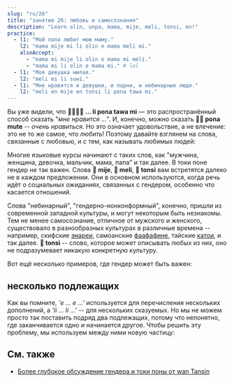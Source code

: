 ```yaml
---
slug: "ru/26"
title: "занятие 26: любовь и самосознание"
description: "Learn olin, unpa, mama, mije, meli, tonsi, en!"
practice:
  - l1: "Мой папа любит мою маму."
    l2: "mama mije mi li olin e mama meli mi."
    alsoAccept:
      - "mama mi mije li olin e mama mi meli."
      - "mama mi li olin e mama mi." # lol
  - l1: "Моя девушка милая."
    l2: "meli mi li suwi."
  - l1: "Мне нравятся и девушки, и парни, и небинарные люди."
    l2: "meli en mije en tonsi li pona tawa mi."
---
```



Вы уже видели, что **󱤧󱥔󱥩󱤴 ... li pona tawa mi** — это распространённый способ сказать "*мне нравится ...*". И, конечно, можно сказать **󱥔󱤼 pona mute** -- *очень нравиться*. Но это означает удовольствие, а не влечение: это не то же самое, что *любить*! Поэтому давайте взглянем на слова, связанные с любовью, и с тем, как называть любимых людей:

<List>
  <Word sl="olin" m="любить" />
  <Word sl="unpa" m="заниматься сексом" />
  <Word sl="mama" m="родитель" />
  <Word sl="mije" m="мужчина, мужественный человек, муж; мужской" />
  <Word sl="meli" m="женщина, женственный человек, жена; женский" />
  <Word sl="tonsi" m="небинарный, гендерно-нонконформный; вне гендерного противопоставления" />
</List>

Многие языковые курсы начинают с таких слов, как "мужчина, женщина, девочка, мальчик, мама, папа" и так далее. В токи поне гендер не так важен. Слова **󱤵 mije**, **󱤳 meli**, **󱥾 tonsi** вам встретятся далеко не в каждом предложении. Они в основном используются, когда речь идёт о социальных ожиданиях, связанных с гендером, особенно что касается отношений.

<List>
    <Sentence sl="mi olin e mije mi." m="Я люблю своего парня."/>
    <Sentence sl="mama o!" m="Мама! (или) Папа!"/>
    <Sentence sl="mi olin e meli." m="Мне нравятся девушки."/>
</List>

Слова "небинарный", "гендерно-нонконформный", конечно, пришли из современной западной культуры, и могут некоторым быть незнакомы. Тем не менее самосознание, отличное от мужского и женского, существовало в разнообразных культурах в различные времена -- например, скифские [энареи](https://ru.wikipedia.org/wiki/Энареи), самоанские [фаафафине](https://ru.wikipedia.org/wiki/Фаафафине), тайские [катои](https://ru.wikipedia.org/wiki/Катои), и так далее. **󱥾 tonsi** -- слово, которое может описывать любых из них, оно не подразумевает никакую конкретную культуру.

Вот ещё несколько примеров, где гендер может быть важен:

<List>
  <Sentence sl="len mi li mije." m="Я одеваюсь по-мужски." />
  <Sentence sl="jan olin mi li tonsi." m="Мой партнёр — небинарный человек." />
  <Sentence sl="mi meli e sijelo mi kepeken misikeke." m="Я делаю своё тело более женственным с помощью лекарств." />
</List>

## несколько подлежащих

Как вы помните, *'e ... e ...'* используется для перечисления нескольких дополнений, а *'li ... li ...'* -- для нескольких сказуемых. Но мы не можем просто так поставить подряд два подлежащих, потому что непонятно, где заканчивается одно и начинается другое. Чтобы решить эту проблему, мы используем между ними новую частицу:

<List>
  <Word sl="en" m="соединяет подлежащие" />
  <Sentence sl="mi en ona li toki." m="Мы с ней разговариваем." />
  <Sentence sl="soweli en waso li utala." m="Животное и птица дерутся." />
  <Sentence sl="meli en mije li unpa." m="Женщина и мужчина занимаются сексом." />
</List>

<Practice exercises={frontmatter.practice} client:load />

## См. также
* [Более глубокое обсуждение гендера и токи поны от wan Tansin](https://www.tamz.in/toki_mi/there-is-no-gender-in-toki-pona/)
